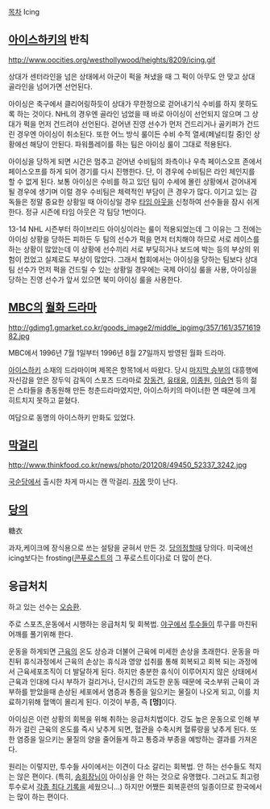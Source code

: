 [[목차]]
Icing
== [[아이스하키]]의 반칙 ==
http://www.oocities.org/westhollywood/heights/8209/icing.gif

상대가 센터라인을 넘은 상태에서 아군이 퍽을 쳐냈을 때 그 퍽이 아무도 안 맞고 상대 골라인을 넘어가면 선언된다. 

아이싱은 축구에서 클리어링하듯이 상대가 무한정으로 걷어내기식 수비를 하지 못하도록 하는 것이다. NHL의 경우엔 골라인 넘었을 때 바로 아이싱이 선언되지 않으며 그 상대가 퍽을 먼저 건드려야 선언된다. 걷어낸 진영 선수가 먼저 건드리거나 골키퍼가 건드린 경우엔 아이싱이 취소된다. 또한 어느 방식 룰이든 수비 수적 열세(페널티킬 중)인 상황에선 해당이 안된다. 파워플레이를 하는 팀은 아이싱 룰이 그대로 적용된다. 

아이싱을 당하게 되면 시간은 멈추고 걷어낸 수비팀의 좌측이나 우측 페이스오프 존에서 페이스오프를 하게 되어 경기를 다시 진행한다. 단, 이 경우에 수비팀은 라인 체인지를 할 수 없게 된다. 보통 아이싱은 수비를 하고 있던 팀이 수세에 몰린 상황에서 걷어내게 될 경우에 생기며 이럴 경우 수비팀은 체력적인 부담이 큰 경우가 많다. 이기고 있는 감독들은 정말 중요한 상황일 때 아이싱일 경우 [[타임 아웃]]을 신청하여 선수들을 잠시 쉬게 한다. 정규 시즌에 타임 아웃은 각 팀당 1번이다. 

13-14 NHL 시즌부터 하이브리드 아이싱이라는 룰이 적용되었는데 그 이유는 그 전에는 아이싱 상황을 당하든 피하든 두 팀의 선수가 퍽을 먼저 터치해야 하므로 서로 레이스를 하는 상황이 많았는데 이 상황에 선수끼리 서로 부딪히거나 보드에 박는 등의 부상의 위험이 컸었고 실제로도 부상이 많았다. 그래서 협회에서는 아이싱을 당하는 팀보다 상대 팀 선수가 먼저 퍽을 건드릴 수 있는 상황일 경우에는 국제 아이싱 룰을 사용, 아이싱을 당하는 진영 선수가 앞서 있으면 북미 아이싱 룰을 사용한다.

== [[MBC]]의 [[월화 드라마]] ==
http://gdimg1.gmarket.co.kr/goods_image2/middle_jpgimg/357/161/357161982.jpg

MBC에서 1996년 7월 1일부터 1996년 8월 27일까지 방영된 월화 드라마.

[[아이스하키]] 소재의 드라마이며 제목은 항목1에서 따왔다. 당시 [[마지막 승부]]의 대흥행에 자신감을 얻은 장두익 감독이 스포츠 드라마로 [[장동건]], [[유태웅]], [[이종원]], [[이승연]] 등의 젊은 스타들을 총동원해 만든 청춘드라마였지만, 아이스하키의 마이너한 면 때문에 크게 히트치지 못하고 묻혔다.

여담으로 동명의 아이스하키 만화도 있었다.

== [[막걸리]] ==
http://www.thinkfood.co.kr/news/photo/201208/49450_52337_3242.jpg

[[국순당]]에서 출시한 차게 마시는 캔 막걸리. [[자몽]] 맛이 난다.

== [[당의]] ==
糖衣

과자,케이크에 장식용으로 쓰는 설탕을 굳혀서 만든 것. [[당의정]]할때 당의다. 미국에선 icing보다는 frosting([[콘푸로스트]]의 그 푸로스트이다)로 더 많이 쓴다.

== 응급처치 ==
{{{#!html
<img src="http://cfile219.uf.daum.net/image/203653194B7E389C4E482A" width=400>
}}}
하고 있는 선수는 [[오승환]].

주로 스포츠,운동에서 시행하는 응급처치 및 회복법. [[야구]]에서 [[투수]]들이 투구를 마친뒤 어깨를 풀기위해 한다. 

운동을 하게되면 [[근육]]의 온도 상승과 더불어 근육에 미세한 손상을 초래한다. 운동을 마친뒤 휴식과정에서 근육의 손상는 휴식과 영양 섭취를 통해 회복되고 회복 되는 과정에서 근육세포조직이 더 발달하게 된다. 하지만 충분한 휴식이 이루어지지 않은 상태에서 근육과 인대에 다시 부하가 걸리거나, 단시간의 과도한 운동 때문에 국소부위 근육이 과부하를 받았을때 손상된 세포에서 염증과 통증을 일으키는 물질이 나오게 되고, 이를 치료하기위해 혈액이 몰리게 된다. 이것이 부종, 즉 '''[멍]'''이다. 

아이싱은 이런 상황의 회복을 위해 취하는 응급처치법이다. 강도 높은 운동으로 인해 부하가 걸린 근육의 온도를 즉시 낮추게 되면, 혈관을 수축시켜 혈류량을 낮추게 된다. 또한 염증을 일으키는 물질의 양을 줄어들게 하고 통증과 부종을 예방하는 결과를 가져온다.

원리는 이렇지만, 투수들 사이에서는 이견이 다소 갈리는 회복법. 안 하는 선수들도 적지는 않은 편이다. (특히, [[송진우(야구)|송회장님]]이 아이싱을 안 하는 것으로 유명했다. 그러고도 최고령 투수로서 [[송진우(야구)#s-7.2|각종 최다 기록]]을 세웠으니...) 하지만 어쨌든 회복훈련의 일종이므로 한국에서는 많이 하는 편이다.

